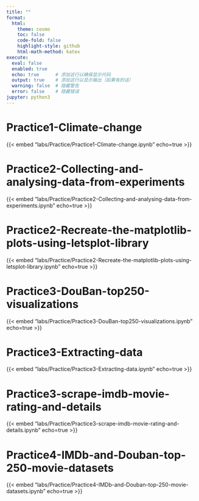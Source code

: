 ```yaml
---
title: ""
format:
  html:
    theme: cosmo
    toc: false
    code-fold: false
    highlight-style: github
    html-math-method: katex
execute:
  eval: false
  enabled: true
  echo: true      # 添加这行以确保显示代码
  output: true    # 添加这行以显示输出（如果有的话）
  warning: false  # 隐藏警告
  error: false    # 隐藏错误
jupyter: python3
---
```



# Practice1-Climate-change
{{< embed "labs/Practice/Practice1-Climate-change.ipynb" echo=true >}}

# Practice2-Collecting-and-analysing-data-from-experiments
{{< embed "labs/Practice/Practice2-Collecting-and-analysing-data-from-experiments.ipynb" echo=true >}}

# Practice2-Recreate-the-matplotlib-plots-using-letsplot-library
{{< embed "labs/Practice/Practice2-Recreate-the-matplotlib-plots-using-letsplot-library.ipynb" echo=true >}}

# Practice3-DouBan-top250-visualizations
{{< embed "labs/Practice/Practice3-DouBan-top250-visualizations.ipynb" echo=true >}}

# Practice3-Extracting-data
{{< embed "labs/Practice/Practice3-Extracting-data.ipynb" echo=true >}}

# Practice3-scrape-imdb-movie-rating-and-details
{{< embed "labs/Practice/Practice3-scrape-imdb-movie-rating-and-details.ipynb" echo=true >}}

# Practice4-IMDb-and-Douban-top-250-movie-datasets
{{< embed "labs/Practice/Practice4-IMDb-and-Douban-top-250-movie-datasets.ipynb" echo=true >}}



